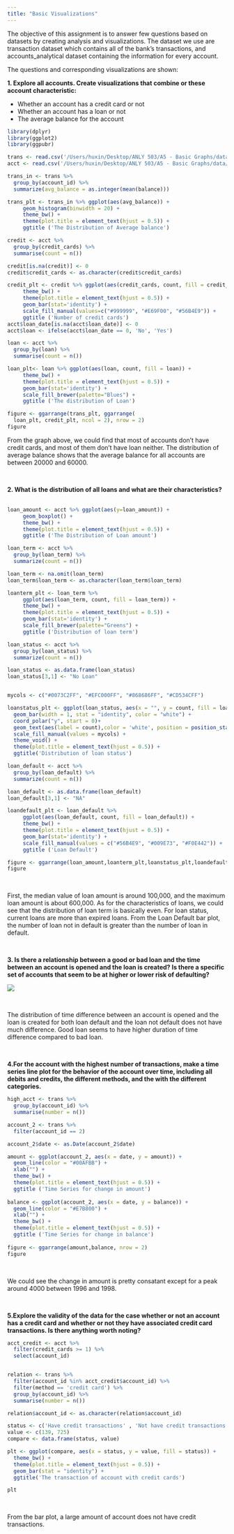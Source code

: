 ```yaml
---
title: "Basic Visualizations"
---
```


The objective of this assignment is to answer few questions based on datasets by creating analysis and visualizations. The dataset we use are transaction dataset which contains all of the bank's transactions, and accounts_analytical dataset containing the information for every account. 

The questions and corresponding visualizations are shown:

**1. Explore all accounts. Create visualizations that combine or these account characteristic:**

- Whether an account has a credit card or not
- Whether an account has a loan or not
- The average balance for the account

```r
library(dplyr)
library(ggplot2)
library(ggpubr)

trans <- read.csv('/Users/huxin/Desktop/ANLY 503/A5 - Basic Graphs/data/transactions.csv')
acct <- read.csv('/Users/huxin/Desktop/ANLY 503/A5 - Basic Graphs/data/accounts_analytical.csv', na.strings=c("","NA"))

trans_in <- trans %>% 
  group_by(account_id) %>%
  summarize(avg_balance = as.integer(mean(balance)))

trans_plt <- trans_in %>% ggplot(aes(avg_balance)) +
     geom_histogram(binwidth = 20) +
     theme_bw() +
     theme(plot.title = element_text(hjust = 0.5)) +
     ggtitle ('The Distribution of Average balance') 

credit <- acct %>%
  group_by(credit_cards) %>%
  summarise(count = n())

credit[is.na(credit)] <- 0
credit$credit_cards <- as.character(credit$credit_cards)

credit_plt <- credit %>% ggplot(aes(credit_cards, count, fill = credit_cards )) +
     theme_bw() +
     theme(plot.title = element_text(hjust = 0.5)) +
     geom_bar(stat='identity') +
     scale_fill_manual(values=c("#999999", "#E69F00", "#56B4E9")) +
     ggtitle ('Number of credit cards') 
acct$loan_date[is.na(acct$loan_date)] <- 0
acct$loan <- ifelse(acct$loan_date == 0, 'No', 'Yes')

loan <- acct %>%
  group_by(loan) %>%
  summarise(count = n())

loan_plt<- loan %>% ggplot(aes(loan, count, fill = loan)) +
     theme_bw() +
     theme(plot.title = element_text(hjust = 0.5)) +
     geom_bar(stat='identity') +
     scale_fill_brewer(palette="Blues") +
     ggtitle ('The distribution of Loan') 

figure <- ggarrange(trans_plt, ggarrange(
  loan_plt, credit_plt, ncol = 2), nrow = 2)
figure
```


From the graph above, we could find that most of accounts don't have credit cards, and most of them don't have loan neither. The distribution of average balance shows that the average balance for all accounts are between 20000 and 60000.

$~$
$~$
$~$
$~$


**2. What is the distribution of all loans and what are their characteristics?**
$~$
$~$
```r
loan_amount <- acct %>% ggplot(aes(y=loan_amount)) +
     geom_boxplot() +
     theme_bw() +
     theme(plot.title = element_text(hjust = 0.5)) +
     ggtitle ('The Distribution of Loan amount') 

loan_term <- acct %>% 
  group_by(loan_term) %>%
  summarize(count = n()) 

loan_term <- na.omit(loan_term) 
loan_term$loan_term <- as.character(loan_term$loan_term)

loanterm_plt <- loan_term %>% 
     ggplot(aes(loan_term, count, fill = loan_term)) +
     theme_bw() +
     theme(plot.title = element_text(hjust = 0.5)) +
     geom_bar(stat='identity') +
     scale_fill_brewer(palette="Greens") +
     ggtitle ('Distribution of loan term') 

loan_status <- acct %>% 
  group_by(loan_status) %>%
  summarize(count = n()) 

loan_status <- as.data.frame(loan_status)
loan_status[3,1] <- "No Loan"


mycols <- c("#0073C2FF", "#EFC000FF", "#868686FF", "#CD534CFF")

loanstatus_plt <- ggplot(loan_status, aes(x = "", y = count, fill = loan_status)) +
  geom_bar(width = 1, stat = "identity", color = "white") +
  coord_polar("y", start = 0)+
  geom_text(aes(label = count),color = 'white', position = position_stack(vjust = 0.5)) +
  scale_fill_manual(values = mycols) +
  theme_void() +
  theme(plot.title = element_text(hjust = 0.5)) +
  ggtitle('Distribution of loan status') 

loan_default <- acct %>% 
  group_by(loan_default) %>%
  summarize(count = n()) 

loan_default <- as.data.frame(loan_default)
loan_default[3,1] <- "NA"

loandefault_plt <- loan_default %>% 
     ggplot(aes(loan_default, count, fill = loan_default)) +
     theme_bw() +
     theme(plot.title = element_text(hjust = 0.5)) +
     geom_bar(stat='identity') +
     scale_fill_manual(values = c("#56B4E9", "#009E73", "#F0E442")) +
     ggtitle ('Loan Default') 

figure <- ggarrange(loan_amount,loanterm_plt,loanstatus_plt,loandefault_plt, ncol = 2, nrow = 2)
figure
```

$~$

First, the median value of loan amount is around 100,000, and the maximum loan amount is about 600,000. As for the characteristics of loans, we could see that the distribution of loan term is basically even. For loan status, current loans are more than expired loans. From the Loan Default bar plot, the number of loan not in default is greater than the number of loan in default.

$~$
$~$
$~$
$~$


**3. Is there a relationship between a good or bad loan and the time between an account is opened and the loan is created? Is there a specific set of accounts that seem to be at higher or lower risk of defaulting?**

![](task 3.jpg)

$~$

The distribution of time difference between an account is opened and the loan is created for both loan default and the loan not default does not have much difference. Good loan seems to have higher duration of time difference compared to bad loan.

$~$
$~$
$~$
$~$

**4.For the account with the highest number of transactions, make a time series line plot for the behavior of the account over time, including all debits and credits, the different methods, and the with the different categories.**
$~$
$~$
```r
high_acct <- trans %>%
  group_by(account_id) %>%
  summarise(number = n())

account_2 <- trans %>%
  filter(account_id == 2)

account_2$date <- as.Date(account_2$date)

amount <- ggplot(account_2, aes(x = date, y = amount)) +
  geom_line(color = "#00AFBB") + 
  xlab("") +
  theme_bw() +
  theme(plot.title = element_text(hjust = 0.5)) +
  ggtitle ('Time Series for change in amount') 
 
balance <- ggplot(account_2, aes(x = date, y = balance)) +
  geom_line(color = "#E7B800") + 
  xlab("") +
  theme_bw() +
  theme(plot.title = element_text(hjust = 0.5)) +
  ggtitle ('Time Series for change in balance') 
 
figure <- ggarrange(amount,balance, nrow = 2)
figure
```

$~$

We could see the change in amount is pretty consatant except for a peak around 4000 between 1996 and 1998.

$~$
$~$
$~$
$~$

**5.Explore the validity of the data for the case whether or not an account has a credit card and whether or not they have associated credit card transactions. Is there anything worth noting?**

```r
acct_credit <- acct %>% 
  filter(credit_cards >= 1) %>%
  select(account_id)


relation <- trans %>%
  filter(account_id %in% acct_credit$account_id) %>%
  filter(method == 'credit card') %>%
  group_by(account_id) %>%
  summarise(number = n())

relation$account_id <- as.character(relation$account_id)

status <- c('Have credit transactions' , 'Not have credit transactions')
value <- c(139, 725)
compare <- data.frame(status, value)

plt <- ggplot(compare, aes(x = status, y = value, fill = status)) + 
  theme_bw() +
  theme(plot.title = element_text(hjust = 0.5)) +
  geom_bar(stat = "identity") +
  ggtitle('The transaction of account with credit cards') 

plt 


```

$~$

From the bar plot, a large amount of account does not have credit transactions.

